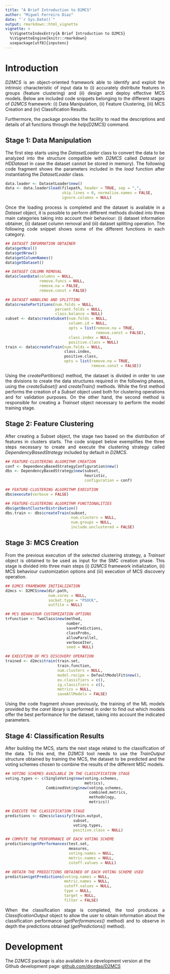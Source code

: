 ```yaml
---
title: "A Brief Introduction to D2MCS"
author: "Miguel Ferreiro Diaz"
date: "`r Sys.Date()`"
output: rmarkdown::html_vignette
vignette: >
  %\VignetteIndexEntry{A Brief Introduction to D2MCS}
  %\VignetteEngine{knitr::rmarkdown}
  usepackage[utf8]{inputenc}
---
```


# Introduction

<div style = "text-align: justify">

*D2MCS* is an object-oriented framework able to identify and exploit the intrinsic characteristic of input data to (i) accurately distribute features in groups (feature clustering) and (ii) design and deploy effective MCS models. Below are included code snippets belonging to the different stages of *D2MCS* framework: (i) Data Manipulation, (ii) Feature Clustering, (iii) MCS Creation and (iv) Classification Results.

Furthermore, the package provides the facility to read the descriptions and details of all functions through the *help(D2MCS)* command. 

</div>

## Stage 1: Data Manipulation

<div style="text-align:justify">

The first step starts using the *DatasetLoader* class to convert the data to be analyzed into the structure compatible with *D2MCS* called *Dataset* (or *HDDataset* in case the dataset cannot be stored in memory). The following code fragment shows the parameters included in the *load* function after instantiating the *DatasetLoader* class.


```R
data.loader <- DatasetLoader$new()
data <- data.loader$load(filepath, header = TRUE, sep = ",", 
                         skip.lines = 0, normalize.names = FALSE, 
                         ignore.columns = NULL)
```

Once the loading process is completed and the dataset is available in a *Dataset* object, it is possible to perform different methods divided into three main categories taking into account their behaviour: (i) dataset information obtainer, (ii) dataset column removal and (iii) dataset splitting operation. The following code snippet shows some of the different functions in each category.

```R
## DATASET INFORMATION OBTAINER
data$getNcol()
data$getNrow()
data$getColumnNames()
data$getDataset()

## DATASET COLUMN REMOVAL
data$cleanData(columns = NULL, 
               remove.funcs = NULL, 
               remove.na = FALSE, 
               remove.const = FALSE)

## DATASET HANDLING AND SPLITTING
data$createPartitions(num.folds = NULL, 
                      percent.folds = NULL,
                      class.balance = NULL)
subset <- data$createSubset(num.folds = NULL, 
                            column.id = NULL,
                            opts = list(remove.na = TRUE, 
                                        remove.const = FALSE),
                            class.index = NULL, 
                            positive.class = NULL)
train <- data$createTrain(num.folds = NULL, 
                          class.index, 
                          positive.class, 
                          opts = list(remove.na = TRUE, 
                                      remove.const = FALSE))

```

Using the *createPartitions()* method, the dataset is divided in order to use the divisions to create the data structures required in the following phases, using the *createSubset()* and *createTrain() * methods. While the first method performs the creation of a *Subset* object used both for clustering operations and for validation purposes. On the other hand, the second method is responsible for creating a *Trainset* object necessary to perform the model training stage.

</div>

## Stage 2: Feature Clustering

<div style="text-align:justify">

After creating a Subset object, the stage two based on the distribution of features in clusters starts. The code snippet below exemplifies the three steps necessary to create and execute the clustering strategy called *DependencyBasedStrategy* included by default in *D2MCS*.

```R
## FEATURE-CLUSTERING ALGORITHM CREATION
conf <- DependencyBasedStrategyConfiguration$new() 
dbs <- DependencyBasedStrategy$new(subset, 
                                   heuristic, 
                                   configuration = conf)

## FEATURE-CLUSTERING ALGORITHM EXECUTION 
dbs$execute(verbose = FALSE)

## FEATURE-CLUSTERING ALGORITHM FUNCTIONALITIES
dbs$getBestClusterDistribution()
dbs.train <- dbs$createTrain(subset, 
                             num.clusters = NULL, 
                             num.groups = NULL, 
                             include.unclustered = FALSE)

```

</div>

## Stage 3: MCS Creation

<div style="text-align:justify">

From the previous execution of the selected clustering strategy, a *Trainset* object is obtained to be used as input for the SMC creation phase. This stage is divided into three main steps (i) *D2MCS* framework initialization, (ii) MCS behaviour customization options and (iii) execution of MCS discovery operation.

```R
## D2MCS FRAMEWORK INITIALIZATION
d2mcs <- D2MCS$new(dir.path, 
                   num.cores = NULL, 
                   socket.type = "PSOCK", 
                   outfile = NULL)

## MCS BEHAVIOUR CUSTOMIZATION OPTIONS
trFunction <- TwoClass$new(method, 
                           number, 
                           savePredictions, 
                           classProbs, 
                           allowParallel, 
                           verboseIter, 
                           seed = NULL)

## EXECUTION OF MCS DISCOVERY OPERATION
trained <- d2mcs$train(train.set, 
                       train.function, 
                       num.clusters = NULL, 
                       model.recipe = DefaultModelFit$new(), 
                       ex.classifiers = c(), 
                       ig.classifiers = c(), 
                       metrics = NULL, 
                       saveAllModels = FALSE)

```

Using the code fragment shown previously, the training of the ML models provided by the *caret* library is performed in order to find out which models offer the best performance for the dataset, taking into account the indicated parameters.

</div>

## Stage 4: Classification Results

<div style="text-align:justify">

After building the MCS, starts the next stage related to the classification of the data. To this end, the *D2MCS* tool needs to use the *TrainOutput* structure obtained by training the MCS, the dataset to be predicted and the voting schemes chosen to combine the results of the different MSC models. 

```R
## VOTING SCHEMES AVAILABLE IN THE CLASSIFICATION STAGE
voting.types <- c(SingleVoting$new(voting.schemes, 
                                   metrics),                                    
                  CombinedVoting$new(voting.schemes, 
                                     combined.metrics, 
                                     methodology, 
                                     metrics))

## EXECUTE THE CLASSIFICATION STAGE
predictions <- d2mcs$classify(train.output, 
                              subset, 
                              voting.types, 
                              positive.class = NULL)

## COMPUTE THE PERFORMANCE OF EACH VOTING SCHEME
predictions$getPerformances(test.set, 
                            measures, 
                            voting.names = NULL, 
                            metric.names = NULL, 
                            cutoff.values = NULL)

## OBTAIN THE PREDICTIONS OBTAINED OF EACH VOTING SCHEME USED
prediction$getPredictions(voting.names = NULL, 
                          metric.names = NULL, 
                          cutoff.values = NULL, 
                          type = NULL, 
                          target = NULL, 
                          filter = FALSE)

```

When the classification stage is completed, the tool produces a *ClassificationOutput* object to allow the user to obtain information about the classification performance (*getPerformances()* method) and to observe in depth the predictions obtained (*getPredictions()* method).

</div>

# Development

The *D2MCS* package is also available in a development version at the Github development page:
[github.com/drordas/D2MCS](https://github.com/drordas/D2MCS)
